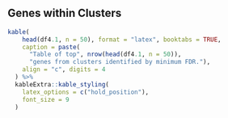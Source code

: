 \newpage
## Genes within Clusters

```r
kable(
    head(df4.1, n = 50), format = "latex", booktabs = TRUE, 
    caption = paste(
      "Table of top", nrow(head(df4.1, n = 50)), 
      "genes from clusters identified by minimum FDR."), 
    align = "c", digits = 4
  ) %>%
  kableExtra::kable_styling(
    latex_options = c("hold_position"),
    font_size = 9
  )
```
